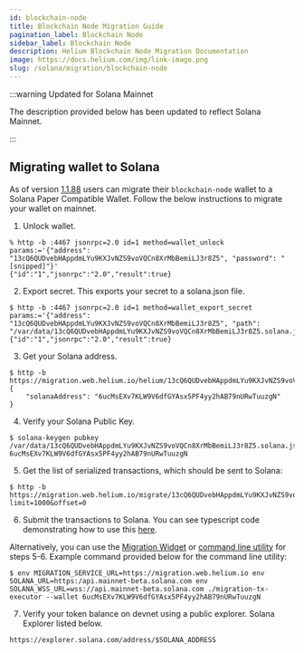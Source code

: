 ```yaml
---
id: blockchain-node
title: Blockchain Node Migration Guide
pagination_label: Blockchain Node
sidebar_label: Blockchain Node
description: Helium Blockchain Node Migration Documentation
image: https://docs.helium.com/img/link-image.png
slug: /solana/migration/blockchain-node
---
```



:::warning Updated for Solana Mainnet

The description provided below has been updated to reflect Solana Mainnet.

:::

## Migrating wallet to Solana

As of version [1.1.88](https://github.com/helium/blockchain-node/releases/tag/1.1.88) users can 
migrate their `blockchain-node` wallet to a Solana Paper Compatible Wallet. Follow the below 
instructions to migrate your wallet on mainnet.

1. Unlock wallet.

```
% http -b :4467 jsonrpc=2.0 id=1 method=wallet_unlock params:='{"address": "13cQ6QUDvebHAppdmLYu9KXJvNZS9voVQCn8XrMbBemiLJ3r8Z5", "password": "[snipped]"}'
{"id":"1","jsonrpc":"2.0","result":true}
```

2. Export secret. This exports your secret to a solana.json file.

```
$ http -b :4467 jsonrpc=2.0 id=1 method=wallet_export_secret params:='{"address": "13cQ6QUDvebHAppdmLYu9KXJvNZS9voVQCn8XrMbBemiLJ3r8Z5", "path": "/var/data/13cQ6QUDvebHAppdmLYu9KXJvNZS9voVQCn8XrMbBemiLJ3r8Z5.solana.json"}'
{"id":"1","jsonrpc":"2.0","result":true}
```

3. Get your Solana address.

```
$ http -b https://migration.web.helium.io/helium/13cQ6QUDvebHAppdmLYu9KXJvNZS9voVQCn8XrMbBemiLJ3r8Z5
{
    "solanaAddress": "6ucMsEXv7KLW9V6dfGYAsx5PF4yy2hAB79nURwTuuzgN"
}
```

4. Verify your Solana Public Key.

```
$ solana-keygen pubkey /var/data/13cQ6QUDvebHAppdmLYu9KXJvNZS9voVQCn8XrMbBemiLJ3r8Z5.solana.json
6ucMsEXv7KLW9V6dfGYAsx5PF4yy2hAB79nURwTuuzgN
```

5. Get the list of serialized transactions, which should be sent to Solana:

```
$ http -b https://migration.web.helium.io/migrate/13cQ6QUDvebHAppdmLYu9KXJvNZS9voVQCn8XrMbBemiLJ3r8Z5?limit=1000&offset=0

```

6. Submit the transactions to Solana. You can see typescript code demonstrating how to use this
[here](https://github.com/helium/helium-program-library/blob/master/packages/migration-service/src/test-submit.ts#L37).

Alternatively, you can use the [Migration Widget](https://docs.helium.com/solana/migration/exchange#mapping-helium-wallets-to-solana-wallets)
or [command line utility](https://github.com/helium/helium-program-library/releases/tag/v0.0.27-migration-cli)
for steps 5-6. Example command provided below for the command line utility:

```
$ env MIGRATION_SERVICE_URL=https://migration.web.helium.io env SOLANA_URL=https:/api.mainnet-beta.solana.com env SOLANA_WSS_URL=wss://api.mainnet-beta.solana.com ./migration-tx-executor --wallet 6ucMsEXv7KLW9V6dfGYAsx5PF4yy2hAB79nURwTuuzgN
```

7. Verify your token balance on devnet using a public explorer. Solana Explorer listed below.

```
https://explorer.solana.com/address/$SOLANA_ADDRESS
```
